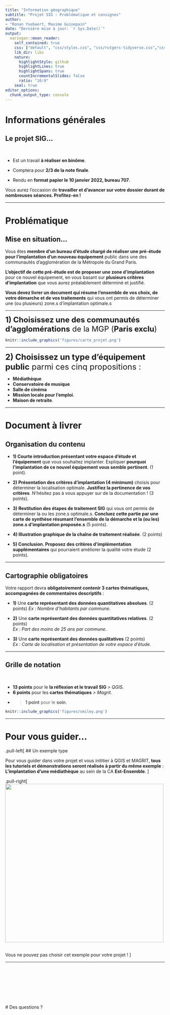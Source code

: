 ```yaml
---
title: "Information géographique"
subtitle: "Projet SIG : Problématique et consignes"
author:  
- "Ronan Ysebaert, Maxime Guinepain"
date: "Dernière mise à jour: `r Sys.Date()`"
output:
  xaringan::moon_reader:
    self_contained: true
    css: ["default", "css/styles.css", "css/rutgers-tidyverse.css","css/rutgers-fonts_og.css"]
    lib_dir: libs
    nature:
      highlightStyle: github
      highlightLines: true
      highlightSpans: true
      countIncrementalSlides: false
      ratio: "16:9"
    seal: true
editor_options: 
  chunk_output_type: console
---
```





# Informations générales

## Le projet SIG... 

<br>

- Est un travail **à réaliser en binôme**. 

- Comptera pour **2/3 de la note finale**.

- Rendu en **format papier le 10 janvier 2022, bureau 707**.


Vous aurez l'occasion de **travailler et d'avancer sur votre dossier durant de nombreuses séances. Profitez-en !**

---

# Problématique


## Mise en situation...

Vous êtes **membre d'un bureau d'étude chargé de réaliser une pré-étude pour l'implantation d'un nouveau équipement** public dans une des communautés d’agglomération de la Métropole du Grand Paris.


**L'objectif de cette pré-étude est de proposer une zone d'implantation** pour ce nouvel équipement, en vous basant sur **plusieurs critères d'implantation** que vous aurez préalablement déterminé et justifié.


**Vous devez livrer un document qui résume l'ensemble de vos choix, de votre démarche et de vos traitements** qui vous ont permis de déterminer une (ou plusieurs) zone.s d'implantation optimale.s

---


<span style="font-size:18pt;">**1) Choisissez une des communautés d'agglomérations** de la MGP (**Paris exclu**)</span>

```r
knitr::include_graphics('figures/carte_projet.png')
```

---

<span style="font-size:19pt;">**2) Choisissez un type d'équipement public** parmi ces cinq propositions :</span>


- **Médiathèque** 
- **Conservatoire de musique**
- **Salle de cinéma**
- **Mission locale pour l’emploi**.
- **Maison de retraite**.


---

# Document à livrer

## Organisation du contenu

- **1) Courte introduction présentant votre espace d'étude et l'équipement** que vous souhaitez implanter. Expliquer **pourquoi l'implantation de ce nouvel équipement vous semble pertinent**. (1 point).

- **2) Présentation des critères d'implantation (4 minimum)** choisis pour déterminer la localisation optimale. **Justifiez la pertinence de vos critères**. N'hésitez pas à vous appuyer sur de la documentation ! (3 points).

- **3) Restitution des étapes de traitement SIG** qui vous ont permis de déterminer la ou les zone.s optimale.s. **Concluez cette partie par une carte de synthèse résumant l'ensemble de la démarche et la (ou les) zone.s d'implantation proposée.s**  (5 points).

- **4) Illustration graphique de la chaîne de traitement réalisée**. (2 points)

- **5) Conclusion. Proposez des critères d'implémentation supplémentaires** qui pourraient améliorer la qualité votre étude (2 points).  

---

## Cartographie obligatoires

Votre rapport devra **obligatoirement contenir 3 cartes thématiques, accompagnées de commentaires descriptifs** :

- **1)** Une **carte représentant des données quantitatives absolues**. (2 points)
*Ex : Nombre d'habitants par commune*.

- **2)** Une **carte représentant des données quantitatives relatives**. (2 points)   
*Ex : Part des moins de 25 ans par commune*. 

- **3)** Une **carte représentant des données qualitatives** (2 points)    
*Ex : Carte de localisation et présentation de votre espace d'étude.*

---


## Grille de notation


<br>


- **13 points** pour le **la réflexion et le travail SIG** *> QGIS*. 
- **6 points** pour les **cartes thématiques** *> Magrit*. 
- >**1 point** pour le **soin**. 



```r
knitr::include_graphics('figures/smiley.png')
```

---

# Pour vous guider...


.pull-left[
## Un exemple type

Pour vous guider dans votre projet et vous inititier à QGIS et MAGRIT, **tous les tutoriels et démonstrations seront réalisés à partir du même exemple** : **L'implantation d'une médiathèque** au sein de la CA **Est-Ensemble**.
]

.pull-right[
<img src="figures/seance5BIS.png" width="500" />

 
 <br>
Vous ne pouvez pas choisir cet exemple pour votre projet !
 ]

---


<br><br><br><br><br><br><br>
# Des questions ?
